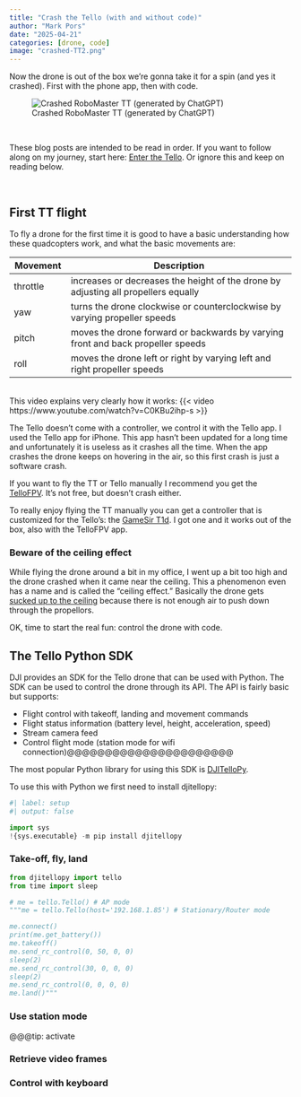 ```yaml
---
title: "Crash the Tello (with and without code)"
author: "Mark Pors"
date: "2025-04-21"
categories: [drone, code]
image: "crashed-TT2.png"
---
```


Now the drone is out of the box we're gonna take it for a spin (and yes it crashed). First with the phone app, then with code.

![Crashed RoboMaster TT (generated by ChatGPT)](crashed-TT.png)

<br>

::: {.callout-note}
These blog posts are intended to be read in order. If you want to follow along on my journey, start here: [Enter the Tello](/posts/enter-the-tello/). Or ignore this and keep on reading below.
:::

<br>

## First TT flight

To fly a drone for the first time it is good to have a basic understanding how these quadcopters work, and what the basic movements are:

| Movement | Description                           |
|----------|---------------------------------------|
| throttle | increases or decreases the height of the drone by adjusting all propellers equally |
| yaw | turns the drone clockwise or counterclockwise by varying propeller speeds |
| pitch | moves the drone forward or backwards by varying front and back propeller speeds |
| roll | moves the drone left or right by varying left and right propeller speeds |

<br>
This video explains very clearly how it works: 
{{< video https://www.youtube.com/watch?v=C0KBu2ihp-s >}}

The Tello doesn't come with a controller, we control it with the Tello app. I used the Tello app for iPhone. This app hasn't been updated for a long time and unfortunately it is useless as it crashes all the time. When the app crashes the drone keeps on hovering in the air, so this first crash is just a software crash.


::: {.callout-tip}
If you want to fly the TT or Tello manually I recommend you get the [TelloFPV](https://apps.apple.com/us/app/tellofpv/id1545864950). It's not free, but doesn't crash either. 
:::

::: {.callout-tip}
To really enjoy flying the TT manually you can get a controller that is customized for the Tello's: the [GameSir T1d](https://gamesir.com/pages/tello-tutorial). I got one and it works out of the box, also with the TelloFPV app.
:::


### Beware of the ceiling effect

While flying the drone around a bit in my office, I went up a bit too high and the drone crashed when it came near the ceiling. This a phenomenon even has a name and is called the “ceiling effect.” Basically the drone gets [sucked up to the ceiling](https://aviation.stackexchange.com/questions/59128/what-disadvantages-does-flying-a-drone-close-under-a-ceiling-have) because there is not enough air to push down through the propellors.

OK, time to start the real fun: control the drone with code.

## The Tello Python SDK

DJI provides an SDK for the Tello drone that can be used with Python. The SDK can be used to control the drone through its API. The API is fairly basic but supports:

- Flight control with takeoff, landing and movement commands
- Flight status information (battery level, height, acceleration, speed)
- Stream camera feed
- Control flight mode (station mode for wifi connection)@@@@@@@@@@@@@@@@@@@@@@

The most popular Python library for using this SDK is [DJITelloPy](https://github.com/damiafuentes/DJITelloPy).

To use this with Python we first need to install djitellopy:

```python
#| label: setup
#| output: false

import sys
!{sys.executable} -m pip install djitellopy
```



### Take-off, fly, land
 
```python
from djitellopy import tello
from time import sleep

# me = tello.Tello() # AP mode
"""me = tello.Tello(host='192.168.1.85') # Stationary/Router mode

me.connect()
print(me.get_battery())
me.takeoff()
me.send_rc_control(0, 50, 0, 0)
sleep(2)
me.send_rc_control(30, 0, 0, 0)
sleep(2)
me.send_rc_control(0, 0, 0, 0)
me.land()"""
```


### Use station mode

@@@tip: activate

### Retrieve video frames


### Control with keyboard


